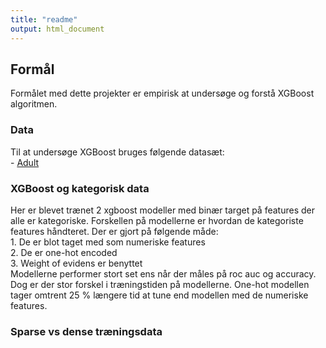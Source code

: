 ```yaml
---
title: "readme"
output: html_document
---
```


## Formål
Formålet med dette projekter er empirisk at undersøge og forstå XGBoost algoritmen. 

### Data
Til at undersøge XGBoost bruges følgende datasæt:   
  - [Adult](https://rpubs.com/H_Zhu/235617)

### XGBoost og kategorisk data
Her er blevet trænet 2 xgboost modeller med binær target på features der alle er kategoriske. Forskellen på modellerne er hvordan de kategoriste features håndteret. Der er gjort på følgende måde:  
  1. De er blot taget med som numeriske features  
  2. De er one-hot encoded  
  3. Weight of evidens er benyttet  
Modellerne performer stort set ens når der måles på roc auc og accuracy. Dog er der stor forskel i træningstiden på modellerne. One-hot modellen tager omtrent 25 % længere tid at tune end modellen med de numeriske features.



### Sparse vs dense træningsdata
